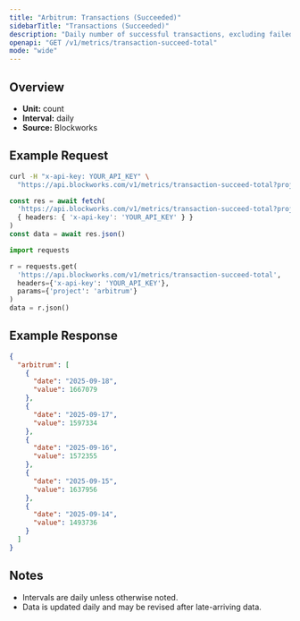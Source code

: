 ```yaml
---
title: "Arbitrum: Transactions (Succeeded)"
sidebarTitle: "Transactions (Succeeded)"
description: "Daily number of successful transactions, excluding failed transactions."
openapi: "GET /v1/metrics/transaction-succeed-total"
mode: "wide"
---
```


## Overview

- **Unit:** count
- **Interval:** daily
- **Source:** Blockworks

## Example Request

<CodeGroup>

```bash cURL
curl -H "x-api-key: YOUR_API_KEY" \
  "https://api.blockworks.com/v1/metrics/transaction-succeed-total?project=arbitrum"
```

```typescript TypeScript
const res = await fetch(
  'https://api.blockworks.com/v1/metrics/transaction-succeed-total?project=arbitrum',
  { headers: { 'x-api-key': 'YOUR_API_KEY' } }
)
const data = await res.json()
```

```python Python
import requests

r = requests.get(
  'https://api.blockworks.com/v1/metrics/transaction-succeed-total',
  headers={'x-api-key': 'YOUR_API_KEY'},
  params={'project': 'arbitrum'}
)
data = r.json()
```

</CodeGroup>

## Example Response

```json
{
  "arbitrum": [
    {
      "date": "2025-09-18",
      "value": 1667079
    },
    {
      "date": "2025-09-17",
      "value": 1597334
    },
    {
      "date": "2025-09-16",
      "value": 1572355
    },
    {
      "date": "2025-09-15",
      "value": 1637956
    },
    {
      "date": "2025-09-14",
      "value": 1493736
    }
  ]
}
```

## Notes
- Intervals are daily unless otherwise noted.
- Data is updated daily and may be revised after late-arriving data.